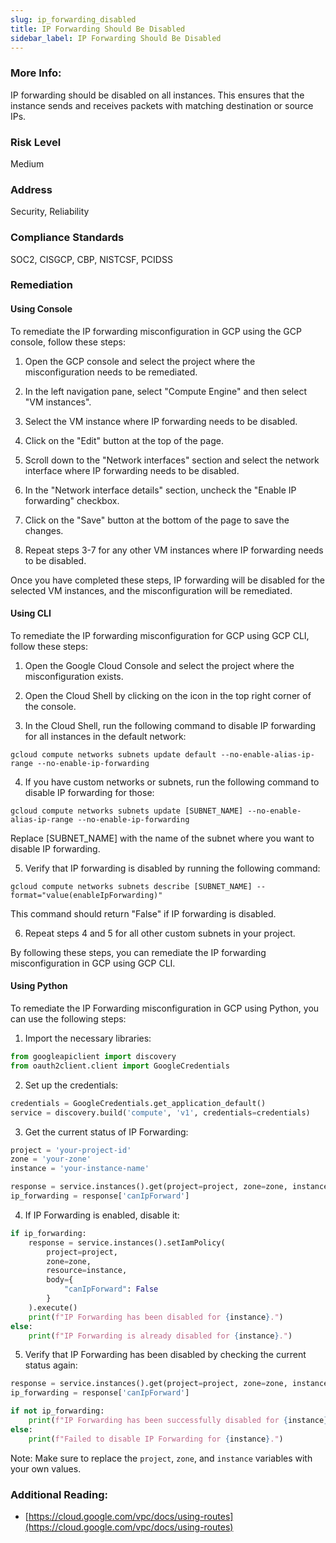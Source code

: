 ```yaml
---
slug: ip_forwarding_disabled
title: IP Forwarding Should Be Disabled
sidebar_label: IP Forwarding Should Be Disabled
---
```


### More Info:

IP forwarding should be disabled on all instances. This ensures that the instance sends and receives packets with matching destination or source IPs.

### Risk Level

Medium

### Address

Security, Reliability

### Compliance Standards

SOC2, CISGCP, CBP, NISTCSF, PCIDSS

### Remediation

#### Using Console

To remediate the IP forwarding misconfiguration in GCP using the GCP console, follow these steps:

1. Open the GCP console and select the project where the misconfiguration needs to be remediated.

2. In the left navigation pane, select "Compute Engine" and then select "VM instances".

3. Select the VM instance where IP forwarding needs to be disabled.

4. Click on the "Edit" button at the top of the page.

5. Scroll down to the "Network interfaces" section and select the network interface where IP forwarding needs to be disabled.

6. In the "Network interface details" section, uncheck the "Enable IP forwarding" checkbox.

7. Click on the "Save" button at the bottom of the page to save the changes.

8. Repeat steps 3-7 for any other VM instances where IP forwarding needs to be disabled.

Once you have completed these steps, IP forwarding will be disabled for the selected VM instances, and the misconfiguration will be remediated.

#### Using CLI

To remediate the IP forwarding misconfiguration for GCP using GCP CLI, follow these steps:

1. Open the Google Cloud Console and select the project where the misconfiguration exists.

2. Open the Cloud Shell by clicking on the icon in the top right corner of the console.

3. In the Cloud Shell, run the following command to disable IP forwarding for all instances in the default network:

```
gcloud compute networks subnets update default --no-enable-alias-ip-range --no-enable-ip-forwarding
```

4. If you have custom networks or subnets, run the following command to disable IP forwarding for those:

```
gcloud compute networks subnets update [SUBNET_NAME] --no-enable-alias-ip-range --no-enable-ip-forwarding
```

Replace [SUBNET_NAME] with the name of the subnet where you want to disable IP forwarding.

5. Verify that IP forwarding is disabled by running the following command:

```
gcloud compute networks subnets describe [SUBNET_NAME] --format="value(enableIpForwarding)"
```

This command should return "False" if IP forwarding is disabled.

6. Repeat steps 4 and 5 for all other custom subnets in your project.

By following these steps, you can remediate the IP forwarding misconfiguration in GCP using GCP CLI.

#### Using Python

To remediate the IP Forwarding misconfiguration in GCP using Python, you can use the following steps:

1. Import the necessary libraries:

```python
from googleapiclient import discovery
from oauth2client.client import GoogleCredentials
```

2. Set up the credentials:

```python
credentials = GoogleCredentials.get_application_default()
service = discovery.build('compute', 'v1', credentials=credentials)
```

3. Get the current status of IP Forwarding:

```python
project = 'your-project-id'
zone = 'your-zone'
instance = 'your-instance-name'

response = service.instances().get(project=project, zone=zone, instance=instance).execute()
ip_forwarding = response['canIpForward']
```

4. If IP Forwarding is enabled, disable it:

```python
if ip_forwarding:
    response = service.instances().setIamPolicy(
        project=project,
        zone=zone,
        resource=instance,
        body={
            "canIpForward": False
        }
    ).execute()
    print(f"IP Forwarding has been disabled for {instance}.")
else:
    print(f"IP Forwarding is already disabled for {instance}.")
```

5. Verify that IP Forwarding has been disabled by checking the current status again:

```python
response = service.instances().get(project=project, zone=zone, instance=instance).execute()
ip_forwarding = response['canIpForward']

if not ip_forwarding:
    print(f"IP Forwarding has been successfully disabled for {instance}.")
else:
    print(f"Failed to disable IP Forwarding for {instance}.")
```

Note: Make sure to replace the `project`, `zone`, and `instance` variables with your own values.


### Additional Reading:

- [https://cloud.google.com/vpc/docs/using-routes](https://cloud.google.com/vpc/docs/using-routes) 

